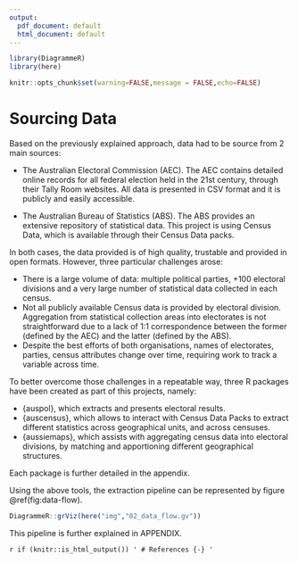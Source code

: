 ```yaml
---
output:
  pdf_document: default
  html_document: default
---
```


```r
library(DiagrammeR)
library(here)

knitr::opts_chunk$set(warning=FALSE,message = FALSE,echo=FALSE)

```

# Sourcing Data {#data}

Based on the previously explained approach, data had to be source from 2 main sources:

- The Australian Electoral Commission (AEC). The AEC contains detailed online records for all federal election held in the 21st century, through their Tally Room websites. All data is presented in CSV format and it is publicly and easily accessible.

- The Australian Bureau of Statistics (ABS). The ABS provides an extensive repository of statistical data. This project is using Census Data, which is available through their Census Data packs.

In both cases, the data provided is of high quality, trustable and provided in open formats. However, three particular challenges arose:

- There is a large volume of data: multiple political parties, +100 electoral divisions and a very large number of statistical data collected in each census.
- Not all publicly available Census data is provided by electoral division. Aggregation from statistical collection areas into electorates is not straightforward due to a lack of 1:1 correspondence between the former (defined by the AEC) and the latter (defined by the ABS).
- Despite the best efforts of both organisations, names of electorates, parties, census attributes change over time, requiring work to track a variable across time.

To better overcome those challenges in a repeatable way, three R packages have been created as part of this projects, namely:

- {auspol}, which extracts and presents electoral results.
- {auscensus}, which allows to interact with Census Data Packs to extract different statistics across geographical units, and across censuses.
- {aussiemaps}, which assists with aggregating census data into electoral divisions, by matching and apportioning different geographical structures.

Each package is further detailed in the appendix.

Using the above tools, the extraction pipeline can be represented by figure \@ref(fig:data-flow).

```r
DiagrammeR::grViz(here("img","02_data_flow.gv"))
```

This pipeline is further explained in APPENDIX.

`r if (knitr::is_html_output()) '
# References {-}
'`

